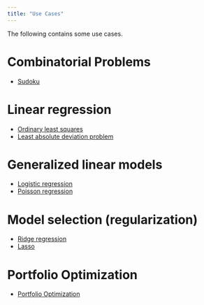 ```yaml
---
title: "Use Cases"
---
```


The following contains some use cases.


# Combinatorial Problems
* [Sudoku](use_case_sudoku.html)


# Linear regression
* [Ordinary least squares](use_case_linear_regression.html)
* [Least absolute deviation problem](use_case_LAD.html)

# Generalized linear models
* [Logistic regression](use_case_logistic_regression.html)
* [Poisson regression](use_case_poisson_regression.html)


# Model selection (regularization)
* [Ridge regression](use_case_ridge_regression.html)
* [Lasso](use_case_lasso.html)


# Portfolio Optimization
* [Portfolio Optimization](use_case_portfolio_optimization.html)

